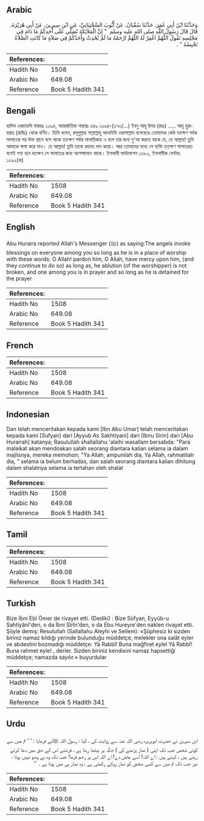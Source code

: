 ## Arabic


<div dir="rtl" lang="ar" style={{fontSize:'larger',backgroundColor:'#f8f9fa',padding:20}}>
وَحَدَّثَنَا ابْنُ أَبِي عُمَرَ، حَدَّثَنَا سُفْيَانُ، عَنْ أَيُّوبَ السَّخْتِيَانِيِّ، عَنِ ابْنِ سِيرِينَ، عَنْ أَبِي هُرَيْرَةَ، قَالَ قَالَ رَسُولُ اللَّهِ صلى الله عليه وسلم ‏ "‏ إِنَّ الْمَلاَئِكَةَ تُصَلِّي عَلَى أَحَدِكُمْ مَا دَامَ فِي مَجْلِسِهِ تَقُولُ اللَّهُمَّ اغْفِرْ لَهُ اللَّهُمَّ ارْحَمْهُ مَا لَمْ يُحْدِثْ وَأَحَدُكُمْ فِي صَلاَةٍ مَا كَانَتِ الصَّلاَةُ تَحْبِسُهُ ‏"‏ ‏.‏
</div>
<div style={{backgroundColor:'#f8f9fa',padding:20, marginBottom: 10}}><table> <thead> <tr> <th>References:</th> <th></th> </tr> </thead> <tbody><tr><td>Hadith No</td><td>1508</td></tr><tr><td>Arabic No</td><td>649.08</td></tr><tr><td>Reference</td><td>Book 5 Hadith 341</td></tr></tbody></table></div>

## Bengali


<div dir="ltr" lang="bn" style={{fontSize:'larger',backgroundColor:'#f8f9fa',padding:20}}>
হাদিস একাডেমি নাম্বারঃ ১৩৯৪, আন্তর্জাতিক নাম্বারঃ ৬৪৯ ১৩৯৪-(২৭৩/...) ইবনু আবূ উমর (রহঃ) ..... আবূ হুরায়রাহ (রাযিঃ) থেকে বর্ণিত। তিনি বলেন, রসূলুল্লাহ সাল্লাল্লাহু আলাইহি ওয়াসাল্লাম বলেছেনঃ তোমাদের কেউ যতক্ষণ পর্যন্ত সালাতের পর উক্ত স্থানে বসে থাকে ততক্ষণ পর্যন্ত মালায়িকাহ এ বলে তার জন্য দু'আ করতে থাকে যে, হে আল্লাহ! তুমি আমাকে ক্ষমা করে দাও। হে আল্লাহ! তুমি তাকে রহমত দান করো। আর তোমাদের মধ্যে সে ব্যক্তি ততক্ষণ সালাতরত বলেই গণ্য হবে যতক্ষণ সে সালাতের জন্য অপেক্ষামান থাকে। ইসলামী ফাউন্ডেশন ১৩৮০, ইসলামীক সেন্টার. ১৩৯২(ক)
</div>
<div style={{backgroundColor:'#f8f9fa',padding:20, marginBottom: 10}}><table> <thead> <tr> <th>References:</th> <th></th> </tr> </thead> <tbody><tr><td>Hadith No</td><td>1508</td></tr><tr><td>Arabic No</td><td>649.08</td></tr><tr><td>Reference</td><td>Book 5 Hadith 341</td></tr></tbody></table></div>

## English


<div dir="ltr" lang="en" style={{fontSize:'larger',backgroundColor:'#f8f9fa',padding:20}}>
Abu Huraira reported Allah's Messenger (ﷺ) as saying:The angels invoke blessings on everyone among you so long as he is in a place of worship with these words: O Allah! pardon him, O Allah, have mercy upon him, (and they continue to do so) as long as, he ablution (of the worshipper) is not broken, and one among you is in prayer and so long as he is detained for the prayer
</div>
<div style={{backgroundColor:'#f8f9fa',padding:20, marginBottom: 10}}><table> <thead> <tr> <th>References:</th> <th></th> </tr> </thead> <tbody><tr><td>Hadith No</td><td>1508</td></tr><tr><td>Arabic No</td><td>649.08</td></tr><tr><td>Reference</td><td>Book 5 Hadith 341</td></tr></tbody></table></div>

## French


<div dir="ltr" lang="fr" style={{fontSize:'larger',backgroundColor:'#f8f9fa',padding:20}}>

</div>
<div style={{backgroundColor:'#f8f9fa',padding:20, marginBottom: 10}}><table> <thead> <tr> <th>References:</th> <th></th> </tr> </thead> <tbody><tr><td>Hadith No</td><td>1508</td></tr><tr><td>Arabic No</td><td>649.08</td></tr><tr><td>Reference</td><td>Book 5 Hadith 341</td></tr></tbody></table></div>

## Indonesian


<div dir="ltr" lang="id" style={{fontSize:'larger',backgroundColor:'#f8f9fa',padding:20}}>
Dan telah menceritakan kepada kami [Ibn Abu Umar] telah menceritakan kepada kami [Sufyan] dari [Ayyub As Sakhtiyani] dari [Ibnu Sirin] dari [Abu Hurairah] katanya; Rasulullah shallallahu 'alaihi wasallam bersabda: "Para malaikat akan mendoakan salah seorang diantara kalian selama ia dalam majlisnya, mereka memohon; "Ya Allah, ampunilah dia, Ya Allah, rahmatilah dia, " selama ia belum berhadas, dan salah seorang diantara kalian dihitung dalam shalatnya selama ia tertahan oleh shalat
</div>
<div style={{backgroundColor:'#f8f9fa',padding:20, marginBottom: 10}}><table> <thead> <tr> <th>References:</th> <th></th> </tr> </thead> <tbody><tr><td>Hadith No</td><td>1508</td></tr><tr><td>Arabic No</td><td>649.08</td></tr><tr><td>Reference</td><td>Book 5 Hadith 341</td></tr></tbody></table></div>

## Tamil


<div dir="ltr" lang="ta" style={{fontSize:'larger',backgroundColor:'#f8f9fa',padding:20}}>

</div>
<div style={{backgroundColor:'#f8f9fa',padding:20, marginBottom: 10}}><table> <thead> <tr> <th>References:</th> <th></th> </tr> </thead> <tbody><tr><td>Hadith No</td><td>1508</td></tr><tr><td>Arabic No</td><td>649.08</td></tr><tr><td>Reference</td><td>Book 5 Hadith 341</td></tr></tbody></table></div>

## Turkish


<div dir="ltr" lang="tr" style={{fontSize:'larger',backgroundColor:'#f8f9fa',padding:20}}>
Bize İbni Ebî Ömer de rivayet etti. (Dediki) : Bize Süfyan, Eyyûb-u Sahtiyânî'den, o da İbni Sîrîn'den, o da Ebu Hureyre'den naklen rivayet etti. Şöyle demiş: Resulullah (Sallallahu Aleyhi ve Sellem): «Şüphesiz ki sizden biriniz namaz kıldığı yerinde bulunduğu müddetçe, melekler ona salât eyler ve abdestini bozmadığı müddetçe: Yâ Rabbî! Buna mağfiret eylel Yâ Rabbî! Buna rahmet eyle!., derler. Sizden biriniz kendisini namaz hapsettiği müddetçe; namazda sayılır.» buyurdular
</div>
<div style={{backgroundColor:'#f8f9fa',padding:20, marginBottom: 10}}><table> <thead> <tr> <th>References:</th> <th></th> </tr> </thead> <tbody><tr><td>Hadith No</td><td>1508</td></tr><tr><td>Arabic No</td><td>649.08</td></tr><tr><td>Reference</td><td>Book 5 Hadith 341</td></tr></tbody></table></div>

## Urdu


<div dir="rtl" lang="ur" style={{fontSize:'larger',backgroundColor:'#f8f9fa',padding:20}}>
ابن سیرین نے حضرت ابوہریرہ رضی اللہ عنہ سے روایت کی ، کہا : رسول اللہ ﷺنے فرمایا : ‘ ‘ تم میں سے کوئی شخص جب تک اپنی ( نماز پڑھنے کی ) جگہ پر بیٹھا رہتا ہے ، فرشتے اس کے حق میں دعا کرتے رہتے ہیں ، کہتے ہیں : اے اللہ! اسے بخش دے! اے اللہ اس پر رحم فرما! جب تک وہ بے وضو نہیں ہوتا ، نیز جب تک تم میں سے کسی شخض کو نماز روکے رکھتی ہے ، وہ نماز ہی میں ہوتا ہے ۔ ’’
</div>
<div style={{backgroundColor:'#f8f9fa',padding:20, marginBottom: 10}}><table> <thead> <tr> <th>References:</th> <th></th> </tr> </thead> <tbody><tr><td>Hadith No</td><td>1508</td></tr><tr><td>Arabic No</td><td>649.08</td></tr><tr><td>Reference</td><td>Book 5 Hadith 341</td></tr></tbody></table></div>